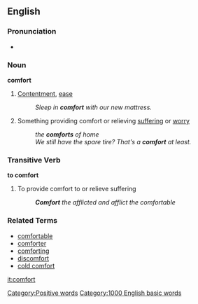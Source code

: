 == English ==
===Pronunciation===
*{{audio|en-us-comfort.ogg|Audio (US)}}

=== Noun ===
'''comfort'''

# [[Contentment]], [[ease]]
#: ''Sleep in '''comfort''' with our new mattress.''
# Something providing comfort or relieving [[suffering]] or [[worry]]
#: ''the '''comforts''' of home''
#: ''We still have the spare tire? That's a '''comfort''' at least.''

=== Transitive Verb ===
'''to comfort'''

# To provide comfort to or relieve suffering
#: '''''Comfort''' the afflicted and afflict the comfortable''

=== Related Terms ===
*[[comfortable]]
*[[comforter]]
*[[comforting]]
*[[discomfort]]
*[[cold comfort]]

[[it:comfort]]
[[Category:Positive words]]
[[Category:1000 English basic words]]
